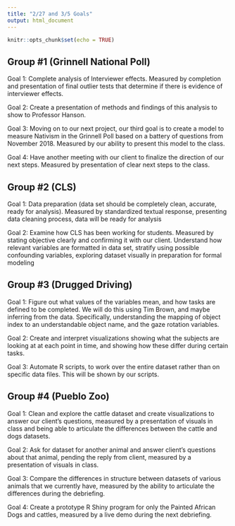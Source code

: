 ```yaml
---
title: "2/27 and 3/5 Goals"
output: html_document
---
```


```r
knitr::opts_chunk$set(echo = TRUE)
```

## Group #1 (Grinnell National Poll)

Goal 1: Complete analysis of Interviewer effects. Measured by completion and presentation of final outlier tests that determine if there is evidence of interviewer effects.

Goal 2: Create a presentation of methods and findings of this analysis to show to Professor Hanson.

Goal 3: Moving on to our next project, our third goal is to create a model to measure Nativism in the Grinnell Poll based on a battery of questions from November 2018. Measured by our ability to present this model to the class.

Goal 4: Have another meeting with our client to finalize the direction of our next steps. Measured by presentation of clear next steps to the class.



## Group #2 (CLS)

Goal 1: Data preparation (data set should be completely clean, accurate, ready for analysis). Measured by standardized textual response, presenting data cleaning process, data will be ready for analysis

Goal 2: Examine how CLS has been working for students. Measured by stating objective clearly and confirming it with our client. Understand how relevant variables are formatted in data set, stratify using possible confounding variables, exploring dataset visually in preparation for formal modeling


## Group #3 (Drugged Driving)


Goal 1: Figure out what values of the variables mean, and how tasks are defined to be completed. We will do this using Tim Brown, and maybe inferring from the data. Specifically, understanding the mapping of object index to an understandable object name, and the gaze rotation variables.

Goal 2: Create and interpret visualizations showing what the subjects are looking at at each point in time, and showing how these differ during certain tasks.

Goal 3: Automate R scripts, to work over the entire dataset rather than on specific data files. This will be shown by our scripts.



## Group #4 (Pueblo Zoo)

Goal 1: Clean and explore the cattle dataset and create visualizations to answer our client's questions, measured by a presentation of visuals in class and being able to articulate the differences between the cattle and dogs datasets.

Goal 2: Ask for dataset for another animal and answer client's questions about that animal, pending the reply from client, measured by a presentation of visuals in class.

Goal 3: Compare the differences in structure between datasets of various animals that we currently have, measured by the ability to articulate the differences during the debriefing.

Goal 4: Create a prototype R Shiny program for only the Painted African Dogs and cattles, measured by a live demo during the next debriefing.
